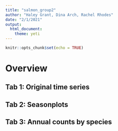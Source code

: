 ```yaml
---
title: "salmon_group2"
author: "Haley Grant, Dina Arch, Rachel Rhodes"
date: "2/1/2021"
output: 
  html_document:
    theme: yeti
---
```


```r
knitr::opts_chunk$set(echo = TRUE)
```

# Overview {.tabset}

## Tab 1: Original time series

## Tab 2: Seasonplots

## Tab 3: Annual counts by species